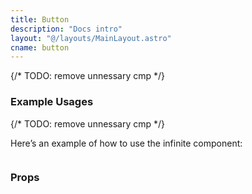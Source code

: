 ```yaml
---
title: Button
description: "Docs intro"
layout: "@/layouts/MainLayout.astro"
cname: button
---
```


{/* TODO: remove unnessary cmp */}

### Example Usages

{/* TODO: remove unnessary cmp */}

<ButtonReact client:visible />
<ButtonVue client:visible />

Here’s an example of how to use the infinite component:

```vue

```

### Props
